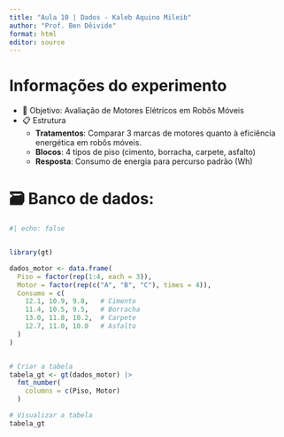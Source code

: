 ```yaml
---
title: "Aula 10 | Dados - Kaleb Aquino Mileib"
author: "Prof. Ben Dêivide"
format: html
editor: source
---
```


# Informações do experimento

-  🎯 Objetivo: Avaliação de Motores Elétricos em Robôs Móveis
- 📋 Estrutura
   - **Tratamentos**: Comparar 3 marcas de motores quanto à eficiência energética em robôs móveis.
   - **Blocos**: 4 tipos de piso (cimento, borracha, carpete, asfalto)
   - **Resposta**: Consumo de energia para percurso padrão (Wh)

#  🗃 Banco de dados:

```r
#| echo: false


library(gt)

dados_motor <- data.frame(
  Piso = factor(rep(1:4, each = 3)),
  Motor = factor(rep(c("A", "B", "C"), times = 4)),
  Consumo = c(
    12.1, 10.9, 9.8,   # Cimento
    11.4, 10.5, 9.5,   # Borracha
    13.0, 11.8, 10.2,  # Carpete
    12.7, 11.0, 10.0   # Asfalto
  )
)


# Criar a tabela
tabela_gt <- gt(dados_motor) |>
  fmt_number(
    columns = c(Piso, Motor)
  )

# Visualizar a tabela
tabela_gt
```

